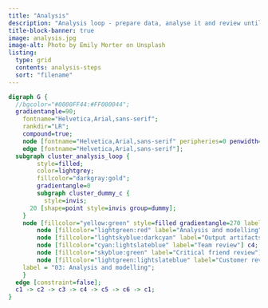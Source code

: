 ```yaml
---
title: "Analysis"
description: "Analysis loop - prepare data, analyse it and review until outputs in problem definition are finalised."
title-block-banner: true
image: analysis.jpg
image-alt: Photo by Emily Morter on Unsplash
listing: 
  type: grid
  contents: analysis-steps
  sort: "filename"
---
```


```dot
digraph G {
  //bgcolor="#0000FF44:#FF000044";
  gradientangle=90;
	fontname="Helvetica,Arial,sans-serif";
	rankdir="LR";
	compound=true;
	node [fontname="Helvetica,Arial,sans-serif" peripheries=0 penwidth=0];
	edge [fontname="Helvetica,Arial,sans-serif"];
  subgraph cluster_analysis_loop {
		style=filled;
		color=lightgrey;
		fillcolor="darkgray:gold";
		gradientangle=0
		subgraph cluster_dummy_c {
		  style=invis;
      20 [shape=point style=invis group=dummy];
    }
    node [fillcolor="yellow:green" style=filled gradientangle=270 label="Data preparation"] c1;
		node [fillcolor="lightgreen:red" label="Analysis and modelling"] c2;
		node [fillcolor="lightskyblue:darkcyan" label="Output artifacts"] c3;
		node [fillcolor="cyan:lightslateblue" label="Team review"] c4;
		node [fillcolor="skyblue:green" label="Critical friend review"] c5;
		node [fillcolor="lightgreen:lightslateblue" label="Customer review"] c6;
    label = "03: Analysis and modelling";
	}
  edge [constraint=false];
  c1 -> c2 -> c3 -> c4 -> c5 -> c6 -> c1;
}
```
